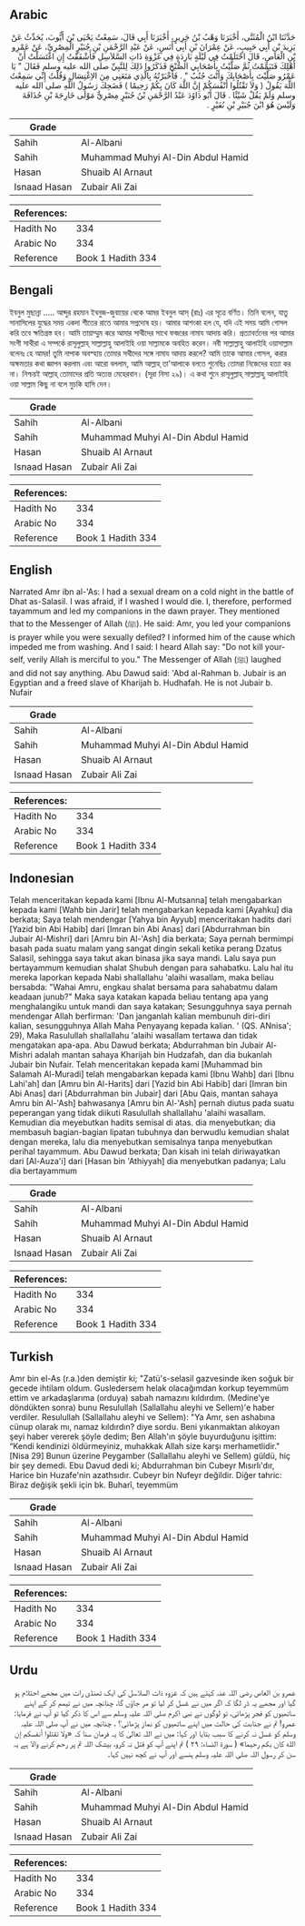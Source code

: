 ## Arabic


<div dir="rtl" lang="ar" style={{fontSize:'larger',backgroundColor:'#f8f9fa',padding:20}}>
حَدَّثَنَا ابْنُ الْمُثَنَّى، أَخْبَرَنَا وَهْبُ بْنُ جَرِيرٍ، أَخْبَرَنَا أَبِي قَالَ، سَمِعْتُ يَحْيَى بْنَ أَيُّوبَ، يُحَدِّثُ عَنْ يَزِيدَ بْنِ أَبِي حَبِيبٍ، عَنْ عِمْرَانَ بْنِ أَبِي أَنَسٍ، عَنْ عَبْدِ الرَّحْمَنِ بْنِ جُبَيْرٍ الْمِصْرِيِّ، عَنْ عَمْرِو بْنِ الْعَاصِ، قَالَ احْتَلَمْتُ فِي لَيْلَةٍ بَارِدَةٍ فِي غَزْوَةِ ذَاتِ السَّلاَسِلِ فَأَشْفَقْتُ إِنِ اغْتَسَلْتُ أَنْ أَهْلِكَ فَتَيَمَّمْتُ ثُمَّ صَلَّيْتُ بِأَصْحَابِي الصُّبْحَ فَذَكَرُوا ذَلِكَ لِلنَّبِيِّ صلى الله عليه وسلم فَقَالَ ‏"‏ يَا عَمْرُو صَلَّيْتَ بِأَصْحَابِكَ وَأَنْتَ جُنُبٌ ‏"‏ ‏.‏ فَأَخْبَرْتُهُ بِالَّذِي مَنَعَنِي مِنَ الاِغْتِسَالِ وَقُلْتُ إِنِّي سَمِعْتُ اللَّهَ يَقُولُ ‏(‏ وَلاَ تَقْتُلُوا أَنْفُسَكُمْ إِنَّ اللَّهَ كَانَ بِكُمْ رَحِيمًا ‏)‏ فَضَحِكَ رَسُولُ اللَّهِ صلى الله عليه وسلم وَلَمْ يَقُلْ شَيْئًا ‏.‏ قَالَ أَبُو دَاوُدَ عَبْدُ الرَّحْمَنِ بْنُ جُبَيْرٍ مِصْرِيٌّ مَوْلَى خَارِجَةَ بْنِ حُذَافَةَ وَلَيْسَ هُوَ ابْنَ جُبَيْرِ بْنِ نُفَيْرٍ ‏.‏
</div>
<div style={{backgroundColor:'#f8f9fa',padding:20, marginBottom: 10}}><table> <thead> <tr> <th>Grade</th> <th></th> </tr> </thead> <tbody> <tr><td>Sahih</td><td>Al-Albani</td></tr><tr><td>Sahih</td><td>Muhammad Muhyi Al-Din Abdul Hamid</td></tr><tr><td>Hasan</td><td>Shuaib Al Arnaut</td></tr><tr><td>Isnaad Hasan</td><td>Zubair Ali Zai</td></tr></tbody></table><table> <thead> <tr> <th>References:</th> <th></th> </tr> </thead> <tbody><tr><td>Hadith No</td><td>334</td></tr><tr><td>Arabic No</td><td>334</td></tr><tr><td>Reference</td><td>Book 1 Hadith 334</td></tr></tbody></table></div>

## Bengali


<div dir="ltr" lang="bn" style={{fontSize:'larger',backgroundColor:'#f8f9fa',padding:20}}>
ইবনুল মুছান্না ..... আব্দুর রহমান ইবনুজ-জুবায়ের থেকে আমর ইবনুল আস্ (রাঃ) এর সূত্রে বর্ণিত। তিনি বলেন, যাতু সানাসিলের যুদ্ধের সময় একদা শীতের রাতে আমার সপ্নদোষ হয়। আমার আশংকা হল যে, যদি এই সময় আমি গোসল করি তবে ক্ষতিগ্রস্ত হব। আমি তায়াম্মুম করে আমার সাথীদের সাথে ফজরের নামায আদায় করি। প্রত্যাবর্তনের পর আমার সংগী সাথীরা এ সম্পর্কে রাসূলুল্লাহ্ সাল্লাল্লাহু আলাইহি ওয়া সাল্লামকে অবহিত করেন। নবী সাল্লাল্লাহু আলাইহি ওয়াসাল্লাম বলেনঃ হে আমর! তুমি নাপাক অবস্হায় তোমার সথীদের সঙ্গে নামায আদায় করলে? আমি তাকে আমার গোসল, করার অক্ষমতার কথা জ্ঞাপন করলাম এবং আরো বললাম, আমি আল্লাহ্ তা'আলাকে বলতে শুনেছিঃ তোমরা নিজেদের হত্যা কর না। নিশ্চয়ই আল্লাহ্ তোমাদের প্রতি অত্যন্ত মেহেরবান। (সূরা নিসা ২৯)। এ কথা শুনে রাসূলুল্লাহ্ সাল্লাল্লাহু আলাইহি ওয়া সাল্লাম কিছু না বলে মুচকি হাসি দেন।
</div>
<div style={{backgroundColor:'#f8f9fa',padding:20, marginBottom: 10}}><table> <thead> <tr> <th>Grade</th> <th></th> </tr> </thead> <tbody> <tr><td>Sahih</td><td>Al-Albani</td></tr><tr><td>Sahih</td><td>Muhammad Muhyi Al-Din Abdul Hamid</td></tr><tr><td>Hasan</td><td>Shuaib Al Arnaut</td></tr><tr><td>Isnaad Hasan</td><td>Zubair Ali Zai</td></tr></tbody></table><table> <thead> <tr> <th>References:</th> <th></th> </tr> </thead> <tbody><tr><td>Hadith No</td><td>334</td></tr><tr><td>Arabic No</td><td>334</td></tr><tr><td>Reference</td><td>Book 1 Hadith 334</td></tr></tbody></table></div>

## English


<div dir="ltr" lang="en" style={{fontSize:'larger',backgroundColor:'#f8f9fa',padding:20}}>
Narrated Amr ibn al-'As: I had a sexual dream on a cold night in the battle of Dhat as-Salasil. I was afraid, if I washed I would die. I, therefore, performed tayammum and led my companions in the dawn prayer. They mentioned that to the Messenger of Allah (ﷺ). He said: Amr, you led your companions is prayer while you were sexually defiled? I informed him of the cause which impeded me from washing. And I said: I heard Allah say: "Do not kill yourself, verily Allah is merciful to you." The Messenger of Allah (ﷺ) laughed and did not say anything. Abu Dawud said: 'Abd al-Rahman b. Jubair is an Egyptian and a freed slave of Kharijah b. Hudhafah. He is not Jubair b. Nufair
</div>
<div style={{backgroundColor:'#f8f9fa',padding:20, marginBottom: 10}}><table> <thead> <tr> <th>Grade</th> <th></th> </tr> </thead> <tbody> <tr><td>Sahih</td><td>Al-Albani</td></tr><tr><td>Sahih</td><td>Muhammad Muhyi Al-Din Abdul Hamid</td></tr><tr><td>Hasan</td><td>Shuaib Al Arnaut</td></tr><tr><td>Isnaad Hasan</td><td>Zubair Ali Zai</td></tr></tbody></table><table> <thead> <tr> <th>References:</th> <th></th> </tr> </thead> <tbody><tr><td>Hadith No</td><td>334</td></tr><tr><td>Arabic No</td><td>334</td></tr><tr><td>Reference</td><td>Book 1 Hadith 334</td></tr></tbody></table></div>

## Indonesian


<div dir="ltr" lang="id" style={{fontSize:'larger',backgroundColor:'#f8f9fa',padding:20}}>
Telah menceritakan kepada kami [Ibnu Al-Mutsanna] telah mengabarkan kepada kami [Wahb bin Jarir] telah mengabarkan kepada kami [Ayahku] dia berkata; Saya telah mendengar [Yahya bin Ayyub] menceritakan hadits dari [Yazid bin Abi Habib] dari [Imran bin Abi Anas] dari [Abdurrahman bin Jubair Al-Mishri] dari [Amru bin Al-'Ash] dia berkata; Saya pernah bermimpi basah pada suatu malam yang sangat dingin sekali ketika perang Dzatus Salasil, sehingga saya takut akan binasa jika saya mandi. Lalu saya pun bertayammum kemudian shalat Shubuh dengan para sahabatku. Lalu hal itu mereka laporkan kepada Nabi shallallahu 'alaihi wasallam, maka beliau bersabda: "Wahai Amru, engkau shalat bersama para sahabatmu dalam keadaan junub?" Maka saya katakan kapada beliau tentang apa yang menghalangiku untuk mandi dan saya katakan; Sesungguhnya saya pernah mendengar Allah berfirman: 'Dan janganlah kalian membunuh diri-diri kalian, sesungguhnya Allah Maha Penyayang kepada kalian. ' (QS. ANnisa'; 29), Maka Rasulullah shallallahu 'alaihi wasallam tertawa dan tidak mengatakan apa-apa. Abu Dawud berkata; Abdurrahman bin Jubair Al-Mishri adalah mantan sahaya Kharijah bin Hudzafah, dan dia bukanlah Jubair bin Nufair. Telah menceritakan kepada kami [Muhammad bin Salamah Al-Muradi] telah mengabarkan kepada kami [Ibnu Wahb] dari [Ibnu Lahi'ah] dan [Amru bin Al-Harits] dari [Yazid bin Abi Habib] dari [Imran bin Abi Anas] dari [Abdurrahman bin Jubair] dari [Abu Qais, mantan sahaya Amru bin Al-'Ash] bahwasanya [Amru bin Al-'Ash] pernah diutus pada suatu peperangan yang tidak diikuti Rasulullah shallallahu 'alaihi wasallam. Kemudian dia meyebutkan hadits semisal di atas. dia menyebutkan; dia membasuh bagian-bagian lipatan tubuhnya dan berwudlu kemudian shalat dengan mereka, lalu dia menyebutkan semisalnya tanpa menyebutkan perihal tayammum. Abu Dawud berkata; Dan kisah ini telah diriwayatkan dari [Al-Auza'i] dari [Hasan bin 'Athiyyah] dia menyebutkan padanya; Lalu dia bertayammum
</div>
<div style={{backgroundColor:'#f8f9fa',padding:20, marginBottom: 10}}><table> <thead> <tr> <th>Grade</th> <th></th> </tr> </thead> <tbody> <tr><td>Sahih</td><td>Al-Albani</td></tr><tr><td>Sahih</td><td>Muhammad Muhyi Al-Din Abdul Hamid</td></tr><tr><td>Hasan</td><td>Shuaib Al Arnaut</td></tr><tr><td>Isnaad Hasan</td><td>Zubair Ali Zai</td></tr></tbody></table><table> <thead> <tr> <th>References:</th> <th></th> </tr> </thead> <tbody><tr><td>Hadith No</td><td>334</td></tr><tr><td>Arabic No</td><td>334</td></tr><tr><td>Reference</td><td>Book 1 Hadith 334</td></tr></tbody></table></div>

## Turkish


<div dir="ltr" lang="tr" style={{fontSize:'larger',backgroundColor:'#f8f9fa',padding:20}}>
Amr bin el-As (r.a.)den demiştir ki; "Zatü's-selasil gazvesinde iken soğuk bir gecede ihtilam oldum. Gusledersem helak olacağımdan korkup teyemmüm ettim ve arkadaşlarıma (orduya) sabah namazını kıldırdım. (Medine'ye döndükten sonra) bunu Resulullah (Sallallahu aleyhi ve Sellem)'e haber verdiler. Resulullah (Sallallahu aleyhi ve Sellem): "Ya Amr, sen ashabına cünup olarak mı, namaz kıldırdın? diye sordu. Beni yıkanmaktan alıkoyan şeyi haber vererek şöyle dedim; Ben Allah'ın şöyle buyurduğunu işittim: “Kendi kendinizi öldürmeyiniz, muhakkak Allah size karşı merhametlidir."[Nisa 29] Bunun üzerine Peygamber (Sallallahu aleyhi ve Sellem) güldü, hiç bir şey demedi. Ebu Davud dedi ki; Abdurrahman bin Cubeyr Mısırlı'dır, Harice bin Huzafe'nin azathsıdır. Cubeyr bin Nufeyr değildir. Diğer tahric: Biraz değişik şekli için bk. Buharî, teyemmüm
</div>
<div style={{backgroundColor:'#f8f9fa',padding:20, marginBottom: 10}}><table> <thead> <tr> <th>Grade</th> <th></th> </tr> </thead> <tbody> <tr><td>Sahih</td><td>Al-Albani</td></tr><tr><td>Sahih</td><td>Muhammad Muhyi Al-Din Abdul Hamid</td></tr><tr><td>Hasan</td><td>Shuaib Al Arnaut</td></tr><tr><td>Isnaad Hasan</td><td>Zubair Ali Zai</td></tr></tbody></table><table> <thead> <tr> <th>References:</th> <th></th> </tr> </thead> <tbody><tr><td>Hadith No</td><td>334</td></tr><tr><td>Arabic No</td><td>334</td></tr><tr><td>Reference</td><td>Book 1 Hadith 334</td></tr></tbody></table></div>

## Urdu


<div dir="rtl" lang="ur" style={{fontSize:'larger',backgroundColor:'#f8f9fa',padding:20}}>
عمرو بن العاص رضی اللہ عنہ کہتے ہیں کہ غزوہ ذات السلاسل کی ایک ٹھنڈی رات میں مجھے احتلام ہو گیا اور مجھے یہ ڈر لگا کہ اگر میں نے غسل کر لیا تو مر جاؤں گا، چنانچہ میں نے تیمم کر کے اپنے ساتھیوں کو فجر پڑھائی، تو لوگوں نے نبی اکرم صلی اللہ علیہ وسلم سے اس کا ذکر کیا تو آپ نے فرمایا: عمرو! تم نے جنابت کی حالت میں اپنے ساتھیوں کو نماز پڑھائی؟ ، چنانچہ میں نے آپ صلی اللہ علیہ وسلم کو غسل نہ کرنے کا سبب بتایا اور کہا: میں نے اللہ تعالیٰ کا یہ فرمان سنا کہ «ولا تقتلوا أنفسكم إن الله كان بكم رحيما» ( سورۃ النساء: ۲۹ ) تم اپنے آپ کو قتل نہ کرو، بیشک اللہ تم پر رحم کرنے والا ہے یہ سن کر رسول اللہ صلی اللہ علیہ وسلم ہنسے اور آپ نے کچھ نہیں کہا۔
</div>
<div style={{backgroundColor:'#f8f9fa',padding:20, marginBottom: 10}}><table> <thead> <tr> <th>Grade</th> <th></th> </tr> </thead> <tbody> <tr><td>Sahih</td><td>Al-Albani</td></tr><tr><td>Sahih</td><td>Muhammad Muhyi Al-Din Abdul Hamid</td></tr><tr><td>Hasan</td><td>Shuaib Al Arnaut</td></tr><tr><td>Isnaad Hasan</td><td>Zubair Ali Zai</td></tr></tbody></table><table> <thead> <tr> <th>References:</th> <th></th> </tr> </thead> <tbody><tr><td>Hadith No</td><td>334</td></tr><tr><td>Arabic No</td><td>334</td></tr><tr><td>Reference</td><td>Book 1 Hadith 334</td></tr></tbody></table></div>